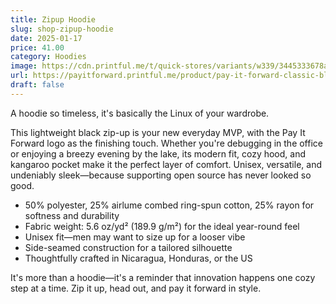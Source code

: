 ```yaml
---
title: Zipup Hoodie
slug: shop-zipup-hoodie
date: 2025-01-17
price: 41.00
category: Hoodies
image: https://cdn.printful.me/t/quick-stores/variants/w339/3445333678a1e2c4cac2__825
url: https://payitforward.printful.me/product/pay-it-forward-classic-black-hoodie
draft: false
---
```


A hoodie so timeless, it's basically the Linux of your wardrobe.

This lightweight black zip-up is your new everyday MVP, with the Pay It Forward logo as the finishing touch. Whether you're debugging in the office or enjoying a breezy evening by the lake, its modern fit, cozy hood, and kangaroo pocket make it the perfect layer of comfort. Unisex, versatile, and undeniably sleek—because supporting open source has never looked so good.

- 50% polyester, 25% airlume combed ring-spun cotton, 25% rayon for softness and durability
- Fabric weight: 5.6 oz/yd² (189.9 g/m²) for the ideal year-round feel
- Unisex fit—men may want to size up for a looser vibe
- Side-seamed construction for a tailored silhouette
- Thoughtfully crafted in Nicaragua, Honduras, or the US

It's more than a hoodie—it's a reminder that innovation happens one cozy step at a time. Zip it up, head out, and pay it forward in style.